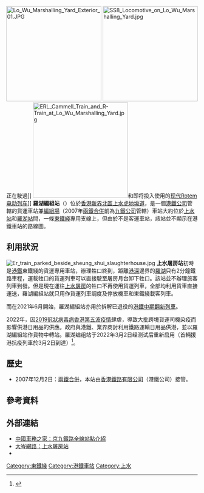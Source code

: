 [[File:Lo_Wu_Marshalling_Yard_Exterior_01.JPG|250px]]
[[File:SS8_Locomotive_on_Lo_Wu_Marshalling_Yard.jpg|250px]]正在駛過]]
[[File:ERL_Cammell_Train_and_R-Train_at_Lo_Wu_Marshalling_Yard.jpg|250px]]和即将投入使用的[[港鐵東鐵綫現代列車|现代Rotem电动列车]]]]
'''羅湖編組站'''（{{lang-en|'''Lo Wu Marshalling Yard'''}}）位於[[香港|香港]][[新界|新界]][[北區_(香港)|北區]][[上水|上水]][[虎地坳道|虎地坳道]]，是一個[[港鐵公司|港鐵公司]]管轄的貨運車站兼[[編組場|編組場]]（2007年[[兩鐵合併|兩鐵合併]]前為[[九鐵公司|九鐵公司]]管轄）車站大約位於[[上水站_(香港)|上水站]]和[[羅湖站_(香港)|羅湖站]]間，一條[[東鐵綫|東鐵綫]]專用支線上，但由於不是客運車站，該站並不顯示在港鐵車站的路線圖。

==利用狀況==
{{see also|港鐵貨場#上水屠房}}
[[File:Er_train_parked_beside_sheung_shui_slaughterhouse.jpg|thumb]]
'''上水屠房站'''初時是[[港鐵|港鐵]]東鐵綫的貨運專用車站，辦理牲口終到，距離[[香港|港]][[深圳|深]]邊界的[[羅湖|羅湖]]只有2分鐘鐵路車程，運載牲口的貨運列車可以直接駛至屠房月台卸下牲口。該站並不辦理旅客列車到發。但是現在運往[[上水屠房|上水屠房]]的牲口不再使用貨運列車，全部均利用貨車直接運送，羅湖編組站就只用作貨運列車調度及停放機車和東鐵綫載客列車。

而在2021年6月開始，羅湖編組站亦用於拆解已退役的[[港鐵中期翻新列車|港鐵中期翻新列車]]。

2022年，因[[2019冠狀病毒病香港疫情|2019冠狀病毒病香港第五波疫情]]肆虐，導致大批跨境貨運司機染疫而影響供港日用品的供應。政府與港鐵、業界商討利用鐵路運輸日用品供港，並以羅湖編組站作貨物中轉站。羅湖编组站于2022年3月2日经测试后重新启用（首輛援港抗疫列車於3月2日到達）<ref>{{cite news|title=內地供港物資鐵路運輸服務即將開通|url=https://www.info.gov.hk/gia/general/202203/01/P2022030100662p.htm|publisher=香港政府新聞公報|date=2022-03-01}}</ref>。

==歷史==
*2007年12月2日：[[兩鐵合併|兩鐵合併]]，本站由[[香港鐵路有限公司|香港鐵路有限公司]]（港鐵公司）接管。

==參考資料==
{{Reflist}}
==外部連結==
*[https://web.archive.org/web/20070927182245/http://www.china1435.com/literature/tiezhi/13436_14.html 中國車務之家：京九鐵路全線站點介紹]
*[https://web.archive.org/web/20070928093138/http://www.dacen.net/news/2007/04092147/1/326342711315.shtml 大岑網路：上水屠房站]
*{{Wikia|hkrail|香港鐵路大典|羅湖貨場}}

{{鐵路車站小作品}}

[[Category:東鐵綫|Category:東鐵綫]]
[[Category:港鐵車站|Category:港鐵車站]]
[[Category:上水|Category:上水]]
